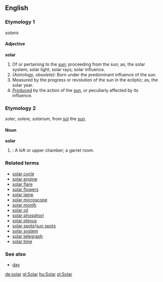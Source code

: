 ==English==

{{webster}}

===Etymology 1===
{{L.}} ''solaris''

====Adjective====
'''solar'''
# Of or pertaining to the [[sun]]; proceeding from the sun; as, the solar system; solar light; solar rays; solar influence.
# ''(Astrology, obsolete):'' Born under the predominant influence of the sun.
# Measured by the progress or revolution of the sun in the ecliptic; as, the solar year.
# [[Produce]]d by the action of the [[sun]], or peculiarly affected by its influence.

===Etymology 2===
{{OE.}} ''soler'', {{AS.}} ''solere'', {{L.}} ''solarium'', from [[sol]] the [[sun]]. 

====Noun====
'''solar'''
# {{obsolete}}: A loft or upper chamber; a garret room.

===Related terms===
*[[solar cycle]]
*[[solar engine]]
*[[solar flare]]
*[[solar flowers]] <!--{{botany}} flowers which open and shut daily at certain hours.-->
*[[solar lamp]] <!--an argand lamp.-->
*[[solar microscope]] <!--a microscope consisting essentially, first, of a mirror for reflecting a beam of sunlight through the tube, which sometimes is fixed in a window shutter; secondly, of a condenser, or large lens, for converging the beam upon the object; and, thirdly, of a small lens, or magnifier, for throwing an enlarged image of the object at its focus upon a screen in a dark room or in a darkened box.  Illustration of solar microscope -->
*[[solar month]]
*[[solar oil]] <!--a paraffin oil used an illuminant and lubricant. -->
*[[solar phosphori]] <!-- (Physics), certain substances, as the diamond, siulphide of barium (Bolognese or Bologna phosphorus), calcium sulphide, etc., which become phosphorescent, and shine in the dark, after exposure to sunlight or other intense light. -->
*[[solar plexus]] <!-- (Anat.), a nervous plexus situated in the dorsal and anterior part of the abdomen, consisting of several sympathetic ganglia with connecting and radiating nerve fibers; -- so called in allusion to the radiating nerve fibers. -->
*[[solar spots]]/[[sun spots]]
*[[solar system]] <!-- (Astron.), the sun, with the group of celestial bodies which, held by its attraction, revolve round it. The system comprises the major planets, with their satellites; the minor planets, or asteroids, and the comets; also, the meteorids, the matter that furnishes the zodiacal light, and the rings of Saturn. The satellites that revolve about the major planets are twenty-two in number, of which the Earth has one (see Moon.), Mars two, Jupiter five, Saturn nine, Uranus four, and Neptune one. The asteroids, between Mars and Jupiter, thus far discovered (1900), number about five hundred, the first four of which were found near the beginning of the century, and are called Ceres, Pallas, Juno, and Vesta. The principal elements of the major planets, and of the comets seen at more than one perihelion passage, are exhibited in the following tables: -- Symbol.Name.Mean distance -- that of the Earth being unity. Period in days. Eccentricity. Inclination of orbit. Diameter in miles Name. Greatest distance from sun. Least distance from sun. Inclination of orbit. Perihelion passage. ° &min; 54 Encke's3.314.100.34212 541885.2 -->
*[[solar telegraph]] <!--telegraph for signaling by flashes of reflected sunlight. -->
*[[solar time]] <!--. See Apparent time, under Time. -->

===See also===
*[[day]]

[[de:solar]]
[[gl:Solar]]
[[hu:Solar]]
[[pl:Solar]]